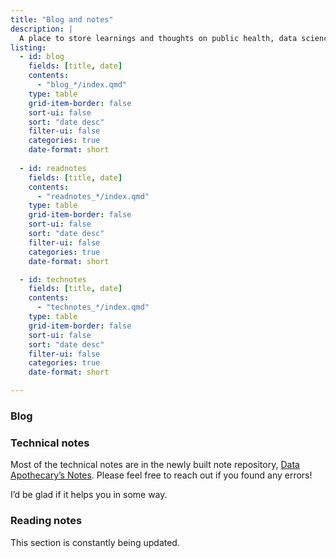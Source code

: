 ```yaml
---
title: "Blog and notes"
description: |
  A place to store learnings and thoughts on public health, data science and open source development 
listing:
  - id: blog
    fields: [title, date]
    contents: 
      - "blog_*/index.qmd"
    type: table
    grid-item-border: false
    sort-ui: false
    sort: "date desc"
    filter-ui: false
    categories: true
    date-format: short
    
  - id: readnotes
    fields: [title, date]
    contents: 
      - "readnotes_*/index.qmd"
    type: table
    grid-item-border: false
    sort-ui: false
    sort: "date desc"
    filter-ui: false
    categories: true
    date-format: short

  - id: technotes
    fields: [title, date]
    contents: 
      - "technotes_*/index.qmd"
    type: table
    grid-item-border: false
    sort-ui: false
    sort: "date desc"
    filter-ui: false
    categories: true
    date-format: short

---
```


### Blog

::: {#blog}
:::


### Technical notes

Most of the technical notes are in the newly built note repository, [Data Apothecary's Notes](https://andreaczhang.github.io/data-apothecary-notes/). Please feel free to reach out if you found any errors!

I'd be glad if it helps you in some way.

::: {#technotes}
:::




### Reading notes

This section is constantly being updated.

::: {#readnotes}
:::





